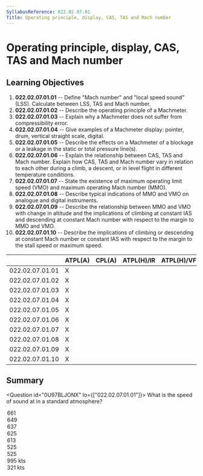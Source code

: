 ```yaml
---
SyllabusReference: 022.02.07.01
Title: Operating principle, display, CAS, TAS and Mach number
---
```


# Operating principle, display, CAS, TAS and Mach number

## Learning Objectives

1.  **022.02.07.01.01** -- Define "Mach number" and "local speed sound" (LSS).
    Calculate between LSS, TAS and Mach number.
2.  **022.02.07.01.02** -- Describe the operating principle of a Machmeter.
3.  **022.02.07.01.03** -- Explain why a Machmeter does not suffer from
    compressibility error.
4.  **022.02.07.01.04** -- Give examples of a Machmeter display: pointer, drum,
    vertical straight scale, digital.
5.  **022.02.07.01.05** -- Describe the effects on a Machmeter of a blockage or
    a leakage in the static or total pressure line(s).
6.  **022.02.07.01.06** -- Explain the relationship between CAS, TAS and Mach
    number. Explain how CAS, TAS and Mach number vary in relation to each other
    during a climb, a descent, or in level flight in different temperature
    conditions.
7.  **022.02.07.01.07** -- State the existence of maximum operating limit speed
    (VMO) and maximum operating Mach number (MMO).
8.  **022.02.07.01.08** -- Describe typical indications of MMO and VMO on
    analogue and digital instruments.
9.  **022.02.07.01.09** -- Describe the relationship between MMO and VMO with
    change in altitude and the implications of climbing at constant IAS and
    descending at constant Mach number with respect to the margin to MMO and
    VMO.
10. **022.02.07.01.10** -- Describe the implications of climbing or descending
    at constant Mach number or constant IAS with respect to the margin to the
    stall speed or maximum speed.

|                 | ATPL(A) | CPL(A) | ATPL(H)/IR | ATPL(H)/VFR | CPL(H) | IR  | CBIR(A) |
| --------------- | ------- | ------ | ---------- | ----------- | ------ | --- | ------- |
| 022.02.07.01.01 | X       |        |            |             |        |     |         |
| 022.02.07.01.02 | X       |        |            |             |        |     |         |
| 022.02.07.01.03 | X       |        |            |             |        |     |         |
| 022.02.07.01.04 | X       |        |            |             |        |     |         |
| 022.02.07.01.05 | X       |        |            |             |        |     |         |
| 022.02.07.01.06 | X       |        |            |             |        |     |         |
| 022.02.07.01.07 | X       |        |            |             |        |     |         |
| 022.02.07.01.08 | X       |        |            |             |        |     |         |
| 022.02.07.01.09 | X       |        |            |             |        |     |         |
| 022.02.07.01.10 | X       |        |            |             |        |     |         |

## Summary

<Question id="0U97BLJONX" lo={["022.02.07.01.01"]}>
  <Text variant="oneCorrect">
    What is the speed of sound at <Subject /> in a standard atmosphere?
  </Text>
<Option subject={[["the Sea Level"]]} why="LSS = 38.95 * sqrt( 273 + 15 )">
  661
</Option>
<Option
  subject={[["FL50"]]}
  why="correct for FL50: LSS = 38.95 * sqrt(273 + 15  - 2 * 5)"
>
  649
</Option>
<Option
  subject={[["FL100"]]}
  why="correct for FL100: LSS = 38.95 * sqrt(273 + 15  - 2 * 10)"
>
  637
</Option>
<Option
  subject={[["FL150"]]}
  why="correct for FL150: LSS = 38.95 * sqrt(273 + 15  - 2 * 15)"
>
  625
</Option>
<Option
  subject={[["FL200"]]}
  why="correct for FL200: LSS = 38.95 * sqrt(273 + 15  - 2 * 20)"
>
  613
</Option>
<Option
  subject={[["FL350"]]}
  why="correct for FL350: LSS = 38.95 * sqrt(273 + 15  - 2 * 53)"
>
  525
</Option>
<Option
  subject={[["FL400"]]}
  why="correct for FL400: LSS = 38.95 * sqrt(273 + 15  - 53)"
>
  525
</Option>

  <Option>995 kts</Option>
  <Option>321 kts</Option>
</Question>

